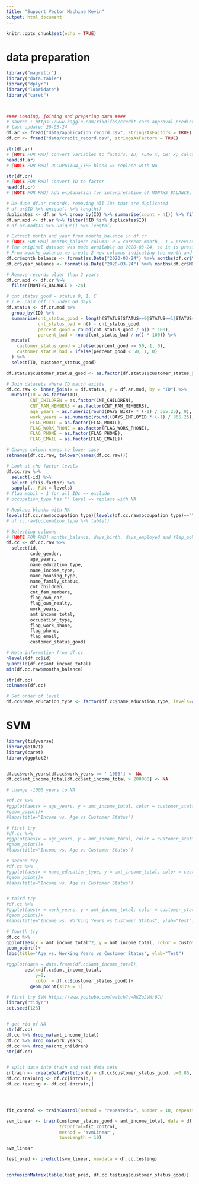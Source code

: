 ```yaml
---
title: "Support Vector Machine Kevin"
output: html_document
---
```


```r
knitr::opts_chunk$set(echo = TRUE)
```

# data preparation

```r
library("magrittr")
library("data.table")
library("dplyr")
library("lubridate")
library("caret")



#### Loading, joining and preparing data ####
# source : https://www.kaggle.com/rikdifos/credit-card-approval-prediction
# last update: 20-03-24
df.ar <- fread("data/application_record.csv", stringsAsFactors = TRUE)
df.cr <- fread("data/credit_record.csv", stringsAsFactors = TRUE)

str(df.ar)
# [NOTE FOR RMD] Convert variables to factors: ID, FLAG_x, CNT_x; calculate age and work in years
head(df.ar)
# [NOTE FOR RMD] OCCUPATION_TYPE blank => replace with NA

str(df.cr)
# [NOTE FOR RMD] Convert ID to factor
head(df.cr)
# [NOTE FOR RMD] Add explanation for interpretation of MONTHS_BALANCE, STATUS columns

# De-dupe df.ar records, removing all IDs that are duplicated
# df.ar$ID %>% unique() %>% length()                                           # 438510 unique IDs
duplicates <- df.ar %>% group_by(ID) %>% summarise(count = n()) %>% filter(count > 1)
df.ar.mod <- df.ar %>% filter(!ID %in% duplicates$ID)
# df.ar.mod$ID %>% unique() %>% length()                                       # 438463 unique IDs

# Extract month and year from months_balance in df.cr
# [NOTE FOR RMD] months_balance column: 0 = current month, -1 = previous month, -2 = 2 months prior, etc.
# The original dataset was made available on 2020-03-24, so it is presumed current month is March 2020.
# From months_balance we create 2 new columns indicating the month and year for each observation.
df.cr$month_balance <- format(as.Date("2020-03-24") %m+% months(df.cr$MONTHS_BALANCE), "%B")
df.cr$year_balance <- format(as.Date("2020-03-24") %m+% months(df.cr$MONTHS_BALANCE), "%Y") %>% as.integer(.)

# Remove records older than 2 years
df.cr.mod <- df.cr %>%
  filter(MONTHS_BALANCE > -24)

# cnt_status_good = status 0, 1, C
# i.e. paid off in under 60 days
df.status <- df.cr.mod %>%
  group_by(ID) %>%
  summarise(cnt_status_good = length(STATUS[STATUS==0|STATUS==1|STATUS=='C']), 
            cnt_status_bad = n() - cnt_status_good, 
            percent_good = round(cnt_status_good / n() * 100),
            percent_bad = round(cnt_status_bad / n() * 100)) %>%
  mutate(
    customer_status_good = ifelse(percent_good >= 50, 1, 0),
    customer_status_bad = ifelse(percent_good < 50, 1, 0)
  ) %>%
  select(ID, customer_status_good)

df.status$customer_status_good <- as.factor(df.status$customer_status_good)

# Join datasets where ID match exists
df.cc.raw <- inner_join(x = df.status, y = df.ar.mod, by = "ID") %>%
  mutate(ID = as.factor(ID),
         CNT_CHILDREN = as.factor(CNT_CHILDREN),
         CNT_FAM_MEMBERS = as.factor(CNT_FAM_MEMBERS),
         age_years = as.numeric(round(DAYS_BIRTH * (-1) / 365.25), 0),         # instead of DAYS_BIRTH
         work_years = as.numeric(round((DAYS_EMPLOYED * (-1) / 365.25), 0)),   # instead of DAYS_EMPLOYED, negative: Pensioner or unemployed
         FLAG_MOBIL = as.factor(FLAG_MOBIL),
         FLAG_WORK_PHONE = as.factor(FLAG_WORK_PHONE),
         FLAG_PHONE = as.factor(FLAG_PHONE),
         FLAG_EMAIL = as.factor(FLAG_EMAIL))

# Change column names to lower case
setnames(df.cc.raw, tolower(names(df.cc.raw)))

# Look at the factor levels
df.cc.raw %>% 
  select(-id) %>% 
  select_if(is.factor) %>%
  sapply(., FUN = levels)                                                      # alternatively: FUN=table
# flag_mobil = 1 for all IDs => exclude
# occupation_type has "" level => replace with NA

# Replace blanks with NA
levels(df.cc.raw$occupation_type)[levels(df.cc.raw$occupation_type)==""] <- "NA"
# df.cc.raw$occupation_type %>% table()                                        # check that "" are updated as NA

# Selecting columns
# [NOTE FOR RMD] months_balance, days_birth, days_employed and flag_mobil columns are excluded
df.cc <- df.cc.raw %>%
  select(id,
         code_gender,
         age_years,
         name_education_type,
         name_income_type,
         name_housing_type,
         name_family_status,
         cnt_children,
         cnt_fam_members,
         flag_own_car,
         flag_own_realty,
         work_years,
         amt_income_total,
         occupation_type,
         flag_work_phone,
         flag_phone,
         flag_email,
         customer_status_good)

# Meta information from df.cc
nlevels(df.cc$id)
quantile(df.cc$amt_income_total)
min(df.cc.raw$months_balance)

str(df.cc)
colnames(df.cc)

# Set order of level
df.cc$name_education_type <- factor(df.cc$name_education_type, levels=c("Lower secondary", "Secondary / secondary special", "Incomplete higher", "Higher education", "Academic degree"), ordered = TRUE)

```

# SVM
```r
library(tidyverse)
library(e1071)
library(caret)
library(ggplot2)


df.cc$work_years[df.cc$work_years == '-1000'] <- NA
df.cc$amt_income_total[df.cc$amt_income_total > 200000] <- NA

# change -1000 years to NA

#df.cc %>%
#ggplot(aes(x = age_years, y = amt_income_total, color = customer_status_good)) +
#geom_point()+
#labs(title="Income vs. Age vs Customer Status")

# first try
#df.cc %>%
#ggplot(aes(x = age_years, y = amt_income_total, color = customer_status_good)) +
#geom_point()+
#labs(title="Income vs. Age vs Customer Status")

# second try
#df.cc %>%
#ggplot(aes(x = name_education_type, y = amt_income_total, color = customer_status_good)) +
#geom_point()+
#labs(title="Income vs. Age vs Customer Status")


# third try
#df.cc %>%
#ggplot(aes(x = work_years, y = amt_income_total, color = customer_status_good)) +
#geom_point()+
#labs(title="Income vs. Working Years vs Customer Status", ylab="Test")

# fourth try
df.cc %>%
ggplot(aes(x = amt_income_total^2, y = amt_income_total, color = customer_status_good)) +
geom_point()+
labs(title="Age vs. Working Years vs Customer Status", ylab="Test")

```

```r
#ggplot(data = data.frame(df.cc$amt_income_total),
       aes(x=df.cc$amt_income_total,
           y=0,
           color = df.cc$customer_status_good))+
         geom_point(size = 1)
```

```r
# first try SVM https://www.youtube.com/watch?v=RKZoJVMr6CU
library("tidyr")
set.seed(123)


# get rid of NA
str(df.cc)
df.cc %>% drop_na(amt_income_total)
df.cc %>% drop_na(work_years)
df.cc %>% drop_na(cnt_children)
str(df.cc)


# split data into train and test data sets
intrain <- createDataPartition(y = df.cc$customer_status_good, p=0.85, list = FALSE)
df.cc.training <- df.cc[intrain,]
df.cc.testing <- df.cc[-intrain,]




fit_control <- trainControl(method = "repeatedcv", number = 10, repeats = 1)

svm_linear <- train(customer_status_good ~ amt_income_total, data = df.cc.training,
                    trCOntrol=fit_control,
                    method = 'svmLinear',
                    tuneLength = 10)


```
```r
svm_linear

test_pred <- predict(svm_linear, newdata = df.cc.testing)


confusionMatrix(table(test_pred, df.cc.testing$customer_status_good))
```

